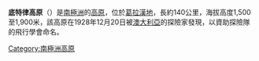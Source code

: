 {{coord|64|10|S|60|0|W|scale:2000000_source:GNIS|display=title}}

'''底特律高原'''（{{lang-en|Detroit Plateau}}）是[[南極洲|南極洲]]的[[高原|高原]]，位於[[葛拉漢地|葛拉漢地]]，長約140公里，海拔高度1,500至1,900米，該高原在1928年12月20日被[[澳大利亞|澳大利亞]]的探險家發現，以資助探險隊的飛行學會命名。

{{Antarctica-geo-stub}}
[[Category:南極洲高原|Category:南極洲高原]]